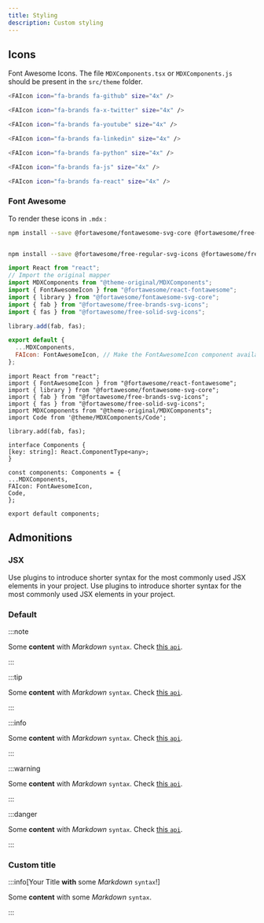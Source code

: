 ```yaml
---
title: Styling
description: Custom styling
---
```



## Icons

Font Awesome Icons. The file `MDXComponents.tsx` or `MDXComponents.js` should be present in the `src/theme` folder.

```bash title="Rendering Font Awesome Icons"
<FAIcon icon="fa-brands fa-github" size="4x" />

<FAIcon icon="fa-brands fa-x-twitter" size="4x" />

<FAIcon icon="fa-brands fa-youtube" size="4x" />

<FAIcon icon="fa-brands fa-linkedin" size="4x" />

<FAIcon icon="fa-brands fa-python" size="4x" />

<FAIcon icon="fa-brands fa-js" size="4x" />

<FAIcon icon="fa-brands fa-react" size="4x" />
```

<FAIcon icon="fa-brands fa-github" size="4x" />

<FAIcon icon="fa-brands fa-x-twitter" size="4x" />

<FAIcon icon="fa-brands fa-youtube" size="4x" />

<FAIcon icon="fa-brands fa-linkedin" size="4x" />

<FAIcon icon="fa-brands fa-python" size="4x" />

<FAIcon icon="fa-brands fa-js" size="4x" />

<FAIcon icon="fa-brands fa-react" size="4x" />



### Font Awesome

To render these icons in `.mdx` :

```bash npm2yarn
npm install --save @fortawesome/fontawesome-svg-core @fortawesome/free-solid-svg-icons @fortawesome/react-fontawesome
```

```bash npm2yarn

npm install --save @fortawesome/free-regular-svg-icons @fortawesome/free-brands-svg-icons
```



<Tabs>
  <TabItem value="js" label="JavaScript" default>

```js title="src/theme/MDXComponents.js"
import React from "react";
// Import the original mapper
import MDXComponents from "@theme-original/MDXComponents";
import { FontAwesomeIcon } from "@fortawesome/react-fontawesome";
import { library } from "@fortawesome/fontawesome-svg-core";
import { fab } from "@fortawesome/free-brands-svg-icons";
import { fas } from "@fortawesome/free-solid-svg-icons";

library.add(fab, fas);

export default {
  ...MDXComponents,
  FAIcon: FontAwesomeIcon, // Make the FontAwesomeIcon component available in MDX as <icon />.
};
```


  </TabItem>
  <TabItem value="tsx" label="TypeScript">

  ```tsx title="src/theme/MDXComponents.tsx"
  import React from "react";
import { FontAwesomeIcon } from "@fortawesome/react-fontawesome";
import { library } from "@fortawesome/fontawesome-svg-core";
import { fab } from "@fortawesome/free-brands-svg-icons";
import { fas } from "@fortawesome/free-solid-svg-icons";
import MDXComponents from "@theme-original/MDXComponents";
import Code from '@theme/MDXComponents/Code';

library.add(fab, fas);

interface Components {
  [key: string]: React.ComponentType<any>;
}

const components: Components = {
  ...MDXComponents,
  FAIcon: FontAwesomeIcon,
  Code,
};

export default components;
```



  </TabItem>

</Tabs>


## Admonitions



### JSX

<Admonition type="tip" icon="💡" title="Did you know...">
  Use plugins to introduce shorter syntax for the most commonly used JSX
  elements in your project.
</Admonition>

<Admonition type="danger" icon="💀" title="Danger...">
  Use plugins to introduce shorter syntax for the most commonly used JSX
  elements in your project.
</Admonition>


### Default

:::note

Some **content** with _Markdown_ `syntax`. Check [this `api`](#).

:::

:::tip

Some **content** with _Markdown_ `syntax`. Check [this `api`](#).

:::

:::info

Some **content** with _Markdown_ `syntax`. Check [this `api`](#).

:::

:::warning

Some **content** with _Markdown_ `syntax`. Check [this `api`](#).

:::

:::danger

Some **content** with _Markdown_ `syntax`. Check [this `api`](#).

:::

### Custom title

:::info[Your Title **with** some _Markdown_ `syntax`!]

Some **content** with some _Markdown_ `syntax`.

:::


